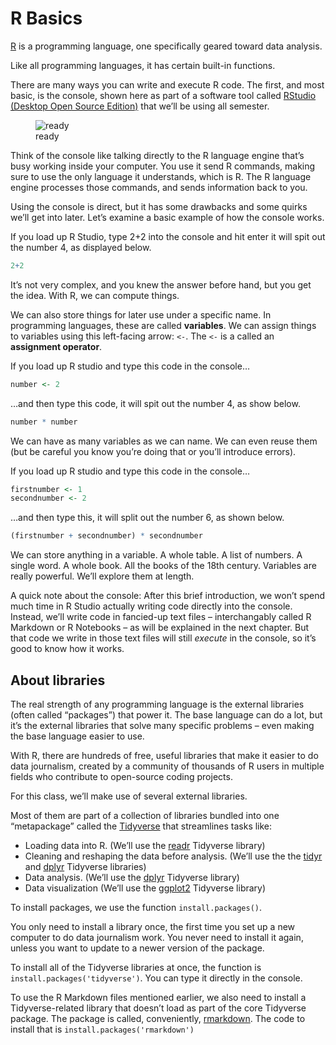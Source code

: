 # R Basics

[R](https://www.r-project.org/about.html) is a programming language, one specifically geared toward data analysis.

Like all programming languages, it has certain built-in functions.

There are many ways you can write and execute R code. The first, and most basic, is the console, shown here as part of a software tool called [RStudio (Desktop Open Source Edition)](https://posit.co/products/open-source/rstudio/) that we'll be using all semester.

![ready](images/verybasics1.png)

Think of the console like talking directly to the R language engine that's busy working inside your computer. You use it send R commands, making sure to use the only language it understands, which is R. The R language engine processes those commands, and sends information back to you.

Using the console is direct, but it has some drawbacks and some quirks we'll get into later. Let's examine a basic example of how the console works.

If you load up R Studio, type 2+2 into the console and hit enter it will spit out the number 4, as displayed below.

```r
2+2
```

It's not very complex, and you knew the answer before hand, but you get the idea. With R, we can compute things.

We can also store things for later use under a specific name. In programming languages, these are called **variables**. We can assign things to variables using this left-facing arrow: `<-`. The `<-` is a called an **assignment operator**.

If you load up R studio and type this code in the console...

```r
number <- 2
```

...and then type this code, it will spit out the number 4, as show below.

```r
number * number
```

We can have as many variables as we can name. We can even reuse them (but be careful you know you're doing that or you'll introduce errors).

If you load up R studio and type this code in the console...

```r
firstnumber <- 1
secondnumber <- 2 
```

...and then type this, it will split out the number 6, as shown below.

```r
(firstnumber + secondnumber) * secondnumber
```

We can store anything in a variable. A whole table. A list of numbers. A single word. A whole book. All the books of the 18th century. Variables are really powerful. We'll explore them at length.

A quick note about the console: After this brief introduction, we won't spend much time in R Studio actually writing code directly into the console. Instead, we'll write code in fancied-up text files -- interchangably called R Markdown or R Notebooks -- as will be explained in the next chapter. But that code we write in those text files will still *execute* in the console, so it's good to know how it works.

## About libraries

The real strength of any programming language is the external libraries (often called "packages") that power it. The base language can do a lot, but it's the external libraries that solve many specific problems -- even making the base language easier to use.

With R, there are hundreds of free, useful libraries that make it easier to do data journalism, created by a community of thousands of R users in multiple fields who contribute to open-source coding projects.

For this class, we'll make use of several external libraries.

Most of them are part of a collection of libraries bundled into one "metapackage" called the [Tidyverse](https://www.tidyverse.org/packages/) that streamlines tasks like:

-   Loading data into R. (We'll use the [readr](https://readr.tidyverse.org/) Tidyverse library)
-   Cleaning and reshaping the data before analysis. (We'll use the the [tidyr](https://tidyr.tidyverse.org/index.html) and [dplyr](https://dplyr.tidyverse.org/) Tidyverse libraries)
-   Data analysis. (We'll use the [dplyr](https://dplyr.tidyverse.org/) Tidyverse library)
-   Data visualization (We'll use the [ggplot2](https://ggplot2.tidyverse.org/) Tidyverse library)

To install packages, we use the function `install.packages()`.

You only need to install a library once, the first time you set up a new computer to do data journalism work. You never need to install it again, unless you want to update to a newer version of the package.

To install all of the Tidyverse libraries at once, the function is `install.packages('tidyverse')`. You can type it directly in the console.

To use the R Markdown files mentioned earlier, we also need to install a Tidyverse-related library that doesn't load as part of the core Tidyverse package. The package is called, conveniently, [rmarkdown](https://rmarkdown.rstudio.com/docs/). The code to install that is `install.packages('rmarkdown')`
